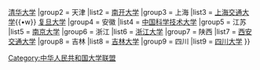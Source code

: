 {{Navbox
|name  = 基础学科拔尖学生培养试验计划
|title = [[基础学科拔尖学生培养试验计划]]
|state  = collapsed
|group1 = 北京
|list1 = {{Nowrap begin}}[[北京大学]]{{•w}} [[清华大学]]{{Nowrap end}}
|group2 = 天津
|list2 = {{Nowrap begin}}[[南开大学]]{{Nowrap end}}
|group3 = 上海
|list3 = {{Nowrap begin}}[[上海交通大学]]{{•w}} [[复旦大学]]{{Nowrap end}}
|group4 = 安徽
|list4 = {{Nowrap begin}}[[中国科学技术大学]]{{Nowrap end}}
|group5 = 江苏
|list5 = {{Nowrap begin}}[[南京大学]]{{Nowrap end}}
|group6 = 浙江
|list6 = {{Nowrap begin}}[[浙江大学]]{{Nowrap end}}
|group7 = 陕西
|list7 = {{Nowrap begin}}[[西安交通大学]]{{Nowrap end}}
|group8 = 吉林
|list8 = {{Nowrap begin}}[[吉林大学]]{{Nowrap end}}
|group9 = 四川
|list9 = {{Nowrap begin}}[[四川大学]]{{Nowrap end}}
}}<noinclude>
[[Category:中华人民共和国大学联盟]]
[[Category:中国高等院校导航模板|{{PAGENAME}}]]
</noinclude>